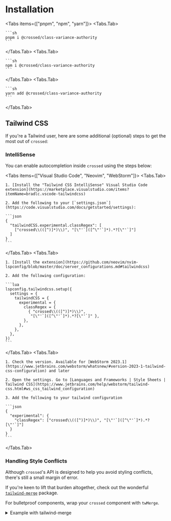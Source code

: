 
# Installation

<Tabs items={["pnpm", "npm", "yarn"]}>
  <Tabs.Tab>

    ```sh
    pnpm i @crossed/class-variance-authority
    ```

  </Tabs.Tab>
  <Tabs.Tab>

    ```sh
    npm i @crossed/class-variance-authority
    ```

  </Tabs.Tab>
  <Tabs.Tab>
  
    ```sh
    yarn add @crossed/class-variance-authority
    ```
  
  </Tabs.Tab>
</Tabs>

## Tailwind CSS

If you're a Tailwind user, here are some additional (optional) steps to get the most out of `crossed`:

### IntelliSense

You can enable autocompletion inside `crossed` using the steps below:

<Tabs items={["Visual Studio Code", "Neovim", "WebStorm"]}>
  <Tabs.Tab>

    1. [Install the "Tailwind CSS IntelliSense" Visual Studio Code extension](https://marketplace.visualstudio.com/items?itemName=bradlc.vscode-tailwindcss)

    2. Add the following to your [`settings.json`](https://code.visualstudio.com/docs/getstarted/settings):

    ```json
    {
      "tailwindCSS.experimental.classRegex": [
        ["crossed\\(([^)]*)\\)", "[\"'`]([^\"'`]*).*?[\"'`]"]
      ]
    }
    ```

  </Tabs.Tab>
  <Tabs.Tab>

    1. [Install the extension](https://github.com/neovim/nvim-lspconfig/blob/master/doc/server_configurations.md#tailwindcss)

    2. Add the following configuration:

    ```lua
    lspconfig.tailwindcss.setup({
      settings = {
        tailwindCSS = {
          experimental = {
            classRegex = {
              { "crossed\\(([^)]*)\\)",
               "[\"'`]([^\"'`]*).*?[\"'`]" },
            },
          },
        },
      },
    })
    ```

  </Tabs.Tab>
  <Tabs.Tab>

    1. Check the version. Available for [WebStorm 2023.1](https://www.jetbrains.com/webstorm/whatsnew/#version-2023-1-tailwind-css-configuration) and later

    2. Open the settings. Go to [Languages and Frameworks | Style Sheets | Tailwind CSS](https://www.jetbrains.com/help/webstorm/tailwind-css.html#ws_css_tailwind_configuration)

    3. Add the following to your tailwind configuration

    ```json
    {
      "experimental": {
        "classRegex": ["crossed\\(([^)]*)\\)", "[\"'`]([^\"'`]*).*?[\"'`]"]
      }
    }
    ```

  </Tabs.Tab>
</Tabs>

### Handling Style Conflicts

Although `crossed`'s API is designed to help you avoid styling conflicts, there's still a small margin of error.

If you're keen to lift that burden altogether, check out the wonderful [`tailwind-merge`](https://github.com/dcastil/tailwind-merge) package.

For bulletproof components, wrap your `crossed` component with `twMerge`.

<details>

<summary>Example with tailwind-merge</summary>

```ts
import { crossed, type VariantProps } from '@crossed/class-variance-authority';
import { twMerge } from 'tailwind-merge';

const buttonVariants = crossed(['your', 'base', 'classes'], {
  variants: {
    intent: {
      primary: ['your', 'primary', 'classes'],
    },
  },
  defaultVariants: {
    intent: 'primary',
  },
});

export interface ButtonVariants extends VariantProps<typeof buttonVariants> {}

export const button = (variants: ButtonVariants) =>
  twMerge(buttonVariants(variants));
```

</details>
